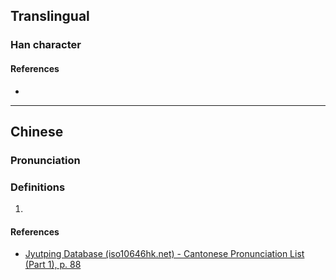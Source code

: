 {{character info}}
==Translingual==

===Han character===
{{Han char|rn=32|rad=土|as=10|sn=13|four=|canj=GHHI|ids=⿰土射}}

====References====
* {{Han ref|kx=0236.341|hdz=10472.130|uh=586E|ud=22638}}

----

==Chinese==
{{zh-forms}}

===Pronunciation===
{{zh-pron
|m=xiè
|c=ze6
|cat=
}}

===Definitions===
{{zh-hanzi}}

# {{rfdef|zh}}

====References====
* [http://www.iso10646hk.net/jp/document/download.jsp Jyutping Database (iso10646hk.net) - Cantonese Pronunciation List (Part 1), p. 88]
